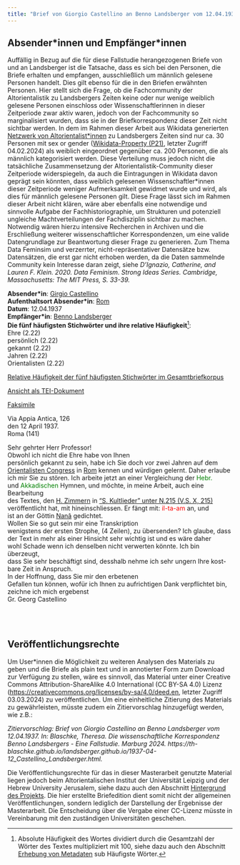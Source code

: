 ```yaml
---
title: "Brief von Giorgio Castellino an Benno Landsberger vom 12.04.1937"
---
```

::: {.callout-note collapse="true"}
## Absender\*innen und Empfänger\*innen

Auffällig in Bezug auf die für diese Fallstudie herangezogenen Briefe von und an Landsberger ist die Tatsache, dass es sich bei den Personen, die Briefe erhalten und empfangen, ausschließlich um männlich gelesene Personen handelt. Dies gilt ebenso für die in den Briefen erwähnten Personen. Hier stellt sich die Frage, ob die Fachcommunity der Altorientalistik zu Landsbergers Zeiten keine oder nur wenige weiblich gelesene Personen einschloss oder Wissenschaftlerinnen in dieser Zeitperiode zwar aktiv waren, jedoch von der Fachcommunity so marginalisiert wurden, dass sie in der Briefkorrespondenz dieser Zeit nicht sichtbar werden. In dem im Rahmen dieser Arbeit aus Wikidata generierten [Netzwerk von Altorientalist\*innen](index.qmd#kontextualisierung-der-korrespondenz) zu Landsbergers Zeiten sind nur ca. 30 Personen mit sex or gender ([Wikidata-Property (P21)](https://www.wikidata.org/wiki/Property:P21), letzter Zugriff 04.02.2024) als weiblich eingeordnet gegenüber ca. 200 Personen, die als männlich kategorisiert werden. Diese Verteilung muss jedoch nicht die tatsächliche Zusammensetzung der Altorientalistik-Community dieser Zeitperiode widerspiegeln, da auch die Eintragungen in Wikidata davon geprägt sein könnten, dass weiblich gelesenen Wissenschaftler\*innen dieser Zeitperiode weniger Aufmerksamkeit gewidmet wurde und wird, als dies für männlich gelesene Personen gilt. Diese Frage lässt sich im Rahmen dieser Arbeit nicht klären, wäre aber ebenfalls eine notwendige und sinnvolle Aufgabe der Fachhistoriographie, um Strukturen und potenziell ungleiche Machtverteilungen der Fachdisziplin sichtbar zu machen. Notwendig wären hierzu intensive Recherchen in Archiven und die Erschließung weiterer wissenschaftlicher Korrespondenzen, um eine valide Datengrundlage zur Beantwortung dieser Frage zu generieren. Zum Thema Data Feminsim und verzerrter, nicht-repräsentativer Datensätze bzw. Datensätzen, die erst gar nicht erhoben werden, da die Daten sammelnde Community kein Interesse daran zeigt, siehe *D’Ignazio, Catherine, and Lauren F. Klein. 2020. Data Feminism. Strong Ideas Series. Cambridge, Massachusetts: The MIT Press, S. 33-39.*
:::

**Absender\*in**: [Girgio Castellino](https://www.wikidata.org/wiki/Q93269194)    
**Aufenthaltsort Absender\*in**: [Rom](https://www.geonames.org/3169070/rome.html)  
**Datum**: 12.04.1937   
**Empfänger\*in**: [Benno Landsberger](http://www.wikidata.org/entity/Q67592)  
**Die fünf häufigsten Stichwörter und ihre relative Häufigkeit**^[Absolute Häufigkeit des Wortes dividiert durch die Gesamtzahl der Wörter des Textes multipliziert mit 100, siehe dazu auch den Abschnitt [Erhebung von Metadaten](editionsprinzipien.qmd#tbl-metadaten) sub Häufigste Wörter.]:  
Ehre (2.22)  
persönlich (2.22)  
gekannt (2.22)  
Jahren (2.22)  
Orientalisten (2.22)  

[Relative Häufigkeit der fünf häufigsten Stichwörter im Gesamtbriefkorpus](1937-04-12_Castellino_Landsberger_wordfrequency.qmd){target="_blank"}   
 
[Ansicht als TEI-Dokument](files/letters/tei/1937-04-12_Castellino_Landsberger.xml){target="_blank"}    

[Faksimile](files/letters/pdf/1937-04-12_Castellino_Landsberger.pdf){target="_blank"}  


Via Appia Antica, 126  
den 12 April 1937.  
Roma (141)  
  
Sehr gehrter Herr Professor!<br/>
Obwohl ich nicht die Ehre habe von Ihnen<br/>
persönlich gekannt zu sein, habe ich Sie doch vor zwei Jahren auf dem<br/>
[Orientalisten Congress](https://d-nb.info/gnd/1030650-X) in [Rom](https://www.geonames.org/3169070/rome.html) kennen und würdigen gelernt. Daher erlaube<br/>
ich mir Sie zu stören. Ich arbeite jetzt an einer Vergleichung der <span style="color:green;">Hebr.</span><br/>
und <span style="color:green;">Akkadischen</span> Hymnen, und möchte, in meine Arbeit, auch eine Bearbeitung<br/>
des Textes, den [H. Zimmern](http://www.wikidata.org/entity/Q115000) in ["S. Kultlieder" unter N.215 (V.S. X, 215)](https://cdli.ucla.edu/P343020)<br/>
veröffentlicht hat, mit hineinschliessen. Er fängt mit: <span style="color:red;">il-ta-am</span> an, und<br/>
ist an der Göttin [Nanâ](https://www.wikidata.org/wiki/Q1809764) gedichtet.<br/>
Wollen Sie so gut sein mir eine Transkription<br/>
wenigstens der ersten Strophe, (4 Zeilen), zu übersenden? Ich glaube, dass<br/>
der Text in mehr als einer Hinsicht sehr wichtig ist und es wäre daher<br/>
wohl Schade wenn ich denselben nicht verwerten könnte. Ich bin überzeugt,<br/>
dass Sie sehr beschäftigt sind, desshalb nehme ich sehr ungern Ihre kost-<br/>
bare Zeit in Anspruch.<br/>
In der Hoffnung, dass Sie mir den erbetenen<br/>
Gefallen tun können, wofür ich Ihnen zu aufrichtigen Dank verpflichtet bin,<br/>
zeichne ich mich ergebenst<br/>
Gr. Georg Castellino<br/>
<br/>
<br/>
<br/>

::: {.callout-warning collapse="true"}
## Veröffentlichungsrechte

Um User\*innen die Möglichkeit zu weiteren Analysen des Materials zu geben und die Briefe als plain text und in annotierter Form zum Download zur Verfügung zu stellen, wäre es sinnvoll, das Material unter einer Creative Commons Attribution-ShareAlike 4.0 International (CC BY-SA 4.0) Lizenz ([https://creativecommons.org/licenses/by-sa/4.0/deed.en](https://creativecommons.org/licenses/by-sa/4.0/deed.en), letzter Zugriff 03.03.2024) zu veröffentlichen. Um eine einheitliche Zitierung des Materials zu gewährleisten, müsste zudem ein Zitiervorschlag hinzugefügt werden, wie z.B.:

*Zitiervorschlag: Brief von Giorgio Castellino an Benno Landsberger vom 12.04.1937. In: Blaschke, Theresa. Die wissenschaftliche Korrespondenz Benno Landsbergers - Eine Fallstudie. Marburg 2024. https://th-blaschke.github.io/landsberger.github.io/1937-04-12_Castellino_Landsberger.html.*

Die Veröffentlichungsrechte für das in dieser Masterarbeit genutzte Material liegen jedoch beim Altorientalischen Institut der Universität Leipzig und der Hebrew University Jerusalem, siehe dazu auch den Abschnitt [Hintergrund des Projekts](index.qmd#hintergrund-des-projekts). Die hier erstellte Briefedition dient somit nicht der allgemeinen Veröffentlichungen, sondern lediglich der Darstellung der Ergebnisse der Masterarbeit. Die Entscheidung über die Vergabe einer CC-Lizenz müsste in Vereinbarung mit den zuständigen Universitäten geschehen.
:::